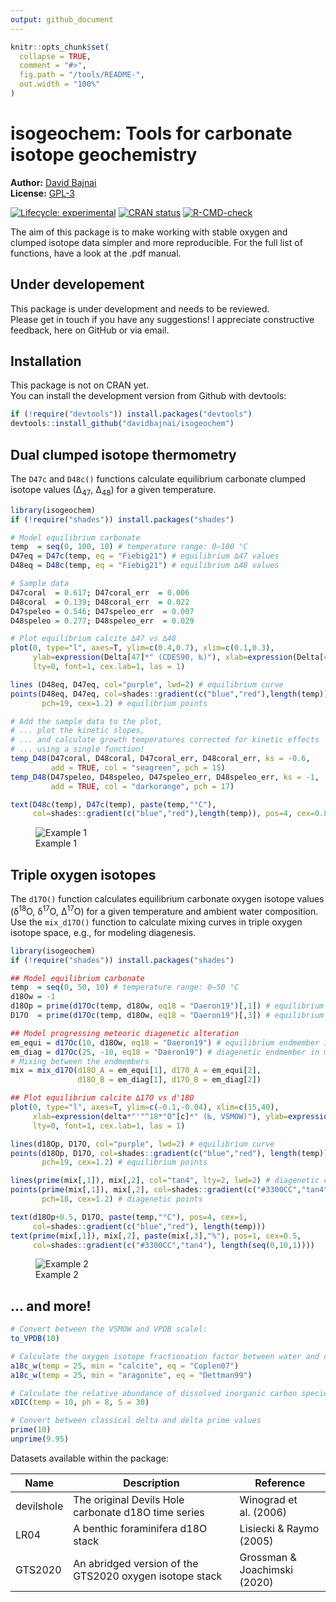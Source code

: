 ```yaml
---
output: github_document
---
```


<!-- README.md is generated from README.Rmd. Please edit that file -->

```r
knitr::opts_chunk$set(
  collapse = TRUE,
  comment = "#>",
  fig.path = "/tools/README-",
  out.width = "100%"
)
```

# isogeochem: Tools for carbonate isotope geochemistry

**Author:** [David Bajnai](https://www.davidbajnai.eu/)<br/>
**License:** [GPL-3](https://opensource.org/licenses/GPL-3.0)

<!-- badges: start -->
[![Lifecycle: experimental](https://img.shields.io/badge/lifecycle-experimental-orange.svg)](https://lifecycle.r-lib.org/articles/stages.html#experimental)
[![CRAN status](https://www.r-pkg.org/badges/version/isogeochem)](https://CRAN.R-project.org/package=isogeochem)
[![R-CMD-check](https://github.com/davidbajnai/isogeochem/workflows/R-CMD-check/badge.svg)](https://github.com/davidbajnai/isogeochem/actions)
<!-- badges: end -->

The aim of this package is to make working with stable oxygen and clumped isotope data simpler and more reproducible.
For the full list of functions, have a look at the .pdf manual.

## Under developement

This package is under development and needs to be reviewed.<br/>
Please get in touch if you have any suggestions!
I appreciate constructive feedback, here on GitHub or via email.

## Installation

This package is not on CRAN yet.<br/>
You can install the development version from Github with devtools:

``` r
if (!require("devtools")) install.packages("devtools")
devtools::install_github("davidbajnai/isogeochem")
```

## Dual clumped isotope thermometry

The `D47c` and `D48c()` functions calculate equilibrium carbonate clumped isotope values (∆<sub>47</sub>, ∆<sub>48</sub>) for a given temperature.

``` r
library(isogeochem)
if (!require("shades")) install.packages("shades")

# Model equilibrium carbonate
temp  = seq(0, 100, 10) # temperature range: 0—100 °C
D47eq = D47c(temp, eq = "Fiebig21") # equilibrium ∆47 values
D48eq = D48c(temp, eq = "Fiebig21") # equilibrium ∆48 values

# Sample data
D47coral  = 0.617; D47coral_err  = 0.006
D48coral  = 0.139; D48coral_err  = 0.022
D47speleo = 0.546; D47speleo_err  = 0.007
D48speleo = 0.277; D48speleo_err  = 0.029

# Plot equilibrium calcite ∆47 vs ∆48
plot(0, type="l", axes=T, ylim=c(0.4,0.7), xlim=c(0.1,0.3),
     ylab=expression(Delta[47]*" (CDES90, ‰)"), xlab=expression(Delta[48]*" (CDES90, ‰)"),
     lty=0, font=1, cex.lab=1, las = 1)

lines (D48eq, D47eq, col="purple", lwd=2) # equilibrium curve
points(D48eq, D47eq, col=shades::gradient(c("blue","red"),length(temp)),
       pch=19, cex=1.2) # equilibrium points

# Add the sample data to the plot,
# ... plot the kinetic slopes,
# ... and calculate growth temperatures corrected for kinetic effects
# ... using a single function!
temp_D48(D47coral, D48coral, D47coral_err, D48coral_err, ks = -0.6,
         add = TRUE, col = "seagreen", pch = 15)
temp_D48(D47speleo, D48speleo, D47speleo_err, D48speleo_err, ks = -1,
         add = TRUE, col = "darkorange", pch = 17)

text(D48c(temp), D47c(temp), paste(temp,"°C"),
     col=shades::gradient(c("blue","red"),length(temp)), pos=4, cex=0.8)
```
![Example 1](tools/README-example1.png)

## Triple oxygen isotopes

The `d17O()` function calculates equilibrium carbonate oxygen isotope values (δ<sup>18</sup>O, δ<sup>17</sup>O, ∆<sup>17</sup>O) for a given temperature and ambient water composition. Use the `mix_d17O()` function to calculate mixing curves in triple oxygen isotope space, e.g., for modeling diagenesis.

``` r
library(isogeochem)
if (!require("shades")) install.packages("shades")

## Model equilibrium carbonate
temp  = seq(0, 50, 10) # temperature range: 0—50 °C
d18Ow = -1
d18Op = prime(d17Oc(temp, d18Ow, eq18 = "Daeron19")[,1]) # equilibrium d'18O values
D17O  = prime(d17Oc(temp, d18Ow, eq18 = "Daeron19")[,3]) # equilibrium ∆17O values

## Model progressing meteoric diagenetic alteration 
em_equi = d17Oc(10, d18Ow, eq18 = "Daeron19") # equilibrium endmember in mixing model
em_diag = d17Oc(25, -10, eq18 = "Daeron19") # diagenetic endmember in mixing model
# Mixing between the endmembers
mix = mix_d17O(d18O_A = em_equi[1], d17O_A = em_equi[2],
               d18O_B = em_diag[1], d17O_B = em_diag[2])

## Plot equilibrium calcite ∆17O vs d'18O
plot(0, type="l", axes=T, ylim=c(-0.1,-0.04), xlim=c(15,40),
     xlab=expression(delta*"'"^18*"O"[c]*" (‰, VSMOW)"), ylab=expression(Delta^17*"O (‰, VSMOW)"),
     lty=0, font=1, cex.lab=1, las = 1)

lines(d18Op, D17O, col="purple", lwd=2) # equilibrium curve
points(d18Op, D17O, col=shades::gradient(c("blue","red"), length(temp)),
       pch=19, cex=1.2) # equilibrium points

lines(prime(mix[,1]), mix[,2], col="tan4", lty=2, lwd=2) # diagenetic curve
points(prime(mix[,1]), mix[,2], col=shades::gradient(c("#3300CC","tan4"),length(seq(0,10,1))),
       pch=18, cex=1.2) # diagenetic points

text(d18Op+0.5, D17O, paste(temp,"°C"), pos=4, cex=1,
     col=shades::gradient(c("blue","red"), length(temp)))
text(prime(mix[,1]), mix[,2], paste(mix[,3],"%"), pos=1, cex=0.5,
     col=shades::gradient(c("#3300CC","tan4"), length(seq(0,10,1))))
```
![Example 2](tools/README-example2.png)

## ... and more!

``` r
# Convert between the VSMOW and VPDB scalel:
to_VPDB(10)

# Calculate the oxygen isotope fractionation factor between water and carbonate:
a18c_w(temp = 25, min = "calcite", eq = "Coplen07")
a18c_w(temp = 25, min = "aragonite", eq = "Dettman99")

# Calculate the relative abundance of dissolved inorganic carbon species:
xDIC(temp = 10, ph = 8, S = 30)

# Convert between classical delta and delta prime values
prime(10)
unprime(9.95)
```

Datasets available within the package:

| Name       | Description                                             | Reference                    |
|------------|---------------------------------------------------------|------------------------------|
| devilshole | The original Devils Hole carbonate d18O time series     | Winograd et al. (2006)       |
| LR04       | A benthic foraminifera d18O stack                       | Lisiecki & Raymo (2005)      |
| GTS2020    | An abridged version of the GTS2020 oxygen isotope stack | Grossman & Joachimski (2020) |
